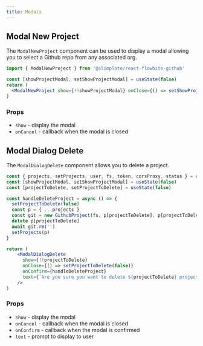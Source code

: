 ```yaml
---
title: Modals
---
```

## Modal New Project

The `ModalNewProject` component can be used to display a modal allowing you to select a Github repo from any associated org.

```jsx
import { ModalNewProject } from '@slimplate/react-flowbite-github'

const [showProjectModal, setShowProjectModal] = useState(false)
return (
  <ModalNewProject show={!!showProjectModal} onClose={() => setShowProjectModal(false)} />
)
```

### Props
  * `show` - display the modal
  * `onCancel` - callback when the modal is closed

## Modal Dialog Delete

The `ModalDialogDelete` component allows you to delete a project.

```jsx
const { projects, setProjects, user, fs, token, corsProxy, status } = useSlimplate()
const [showProjectModal, setShowProjectModal] = useState(false)
const [projectToDelete, setProjectToDelete] = useState(false)

const handleDeleteProject = async () => {
  setProjectToDelete(false)
  const p = { ...projects }
  const git = new GithubProject(fs, p[projectToDelete], p[projectToDelete].default_branch, token, user, undefined, corsProxy)
  delete p[projectToDelete]
  await git.rm('')
  setProjects(p)
}

return (
    <ModalDialogDelete
      show={!!projectToDelete}
      onClose={() => setProjectToDelete(false)}
      onConfirm={handleDeleteProject}
      text={`Are you sure you want to delete ${projectToDelete} project?`}
    />
)
```

### Props
  * `show` - display the modal
  * `onCancel` - callback when the modal is closed
  * `onConfirm` - callback when the modal is confirmed
  * `text` - prompt to display to user
